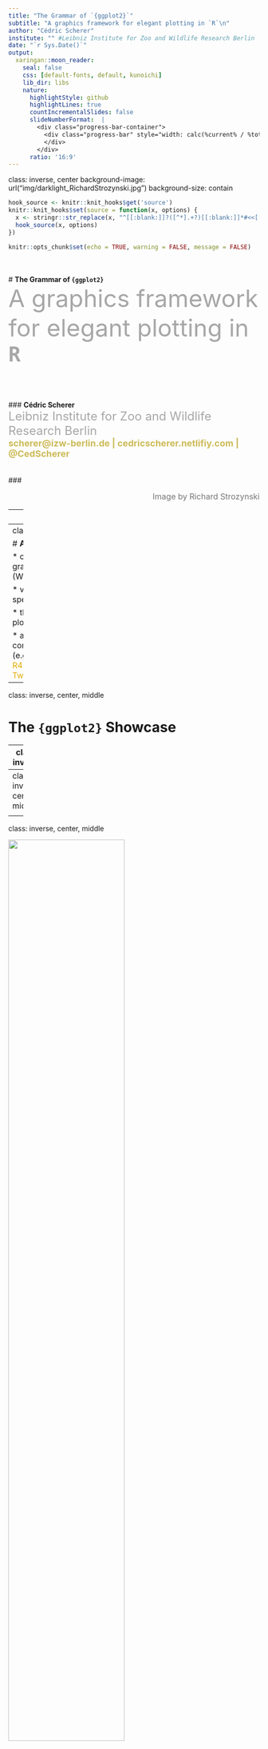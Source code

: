 ```yaml
---
title: "The Grammar of `{ggplot2}`"
subtitle: "A graphics framework for elegant plotting in `R`\n"
author: "Cédric Scherer"
institute: "" #Leibniz Institute for Zoo and Wildlife Research Berlin
date: "`r Sys.Date()`"
output:
  xaringan::moon_reader:
    seal: false
    css: [default-fonts, default, kunoichi]
    lib_dir: libs
    nature:
      highlightStyle: github
      highlightLines: true
      countIncrementalSlides: false
      slideNumberFormat:  |
        <div class="progress-bar-container">
          <div class="progress-bar" style="width: calc(%current% / %total% * 100%);">
          </div>
        </div>
      ratio: '16:9'
---
```

class: inverse, center
background-image: url("img/darklight_RichardStrozynski.jpg")
background-size: contain

<style>
a, a > code {
  color: #e2ac00;
  text-decoration: none;
}

.remark-slide-number {
  position: inherit;
}

.remark-slide-number .progress-bar-container {
  position: absolute;
  bottom: 0;
  height: 4px;
  display: block;
  left: 0;
  right: 0;
}

.remark-slide-number .progress-bar {
  height: 100%;
  background-color: #baa745;
}

.remark-inline-code { 
  color: #ebc500; 
}

.remark-code-line-highlighted { 
  background-color: #ffec89; 
}

.hljs-github .hljs {
  background: #ececec;
}
  
.pull-left {
  float: left;
  width: 50%;
}
.pull-right {
  float: right;
  width: 50%;
}

.corner {
  margin: 0;
  position: absolute;
  top: 65%;
  left: 80%;
  -ms-transform: translate(-40%, -40%);
  transform: translate(-40%, -40%);
}
</style>

```r
hook_source <- knitr::knit_hooks$get('source')
knitr::knit_hooks$set(source = function(x, options) {
  x <- stringr::str_replace(x, "^[[:blank:]]?([^*].+?)[[:blank:]]*#<<[[:blank:]]*$", "*\\1")
  hook_source(x, options)
})

knitr::opts_chunk$set(echo = TRUE, warning = FALSE, message = FALSE)
```

<br><br>
# **The Grammar of `{ggplot2}`**<br><font size=7 color="#a7a7a7">A graphics framework for elegant plotting in **`R`**</font>
<br><br><br><br><br>
### **Cédric Scherer**<br><font size=5 color="#a7a7a7">Leibniz Institute for Zoo and Wildlife Research Berlin</font><br><font size=4 color="#ccba56"><b>scherer@izw-berlin.de | cedricscherer.netlifiy.com | @CedScherer</b></font>
<br><br><br>
### <p align="right"><font size=3 color="#767676">Image by Richard Strozynski</font></p>

---
class: center, middle

<p style="text-align:center;"><img src="img/logo.png" style="width: 20%">
<br><br>

### <font size=7>**`{ggplot2}`** is a system for declaratively creating graphics,<br>based on "The Grammar of Graphics" (Wilkinson, 2005).</font>
### <font size=6>You provide the data, tell **`{ggplot2}`** how to map variables to aesthetics,<br>what graphical primitives to use, and it takes care of the details.</font>

<font size="3" color="grey"><br><i>ggplot2 package description</i></font>

---
class: middle

# **Advantages of `{ggplot2}`**

* consistent underlying grammar of graphics (Wilkinson, 2005)  

* very flexible, layered plot specification  

* theme system for polishing plot appearance
  
* active and helpful community  
  (e.g. [community.rstudio.com](wwww.community.rstudio.com), [R4DS Learning Community](https://www.rfordatasci.com), [Twitter](https://twitter.com/search?q=%23ggplot2&src=typed_query))

---
class: inverse, center, middle

# **The `{ggplot2}` Showcase**

---
class: inverse

<p style="text-align:center;"><img src="img/Fig2_disease-data_full_log.png" style="width: 53%"><br><font color="lightgrey" size=3><i>Figure in Scherer et al. 2019 J. Anim. Ecol.</i></font>

---
class: inverse, center, middle

<p style="text-align:center;"><img src="img/2019-08-18_phone-use.png" style="width: 74%"><br><font color="lightgrey" size=3><i>Contribution to #MakeoverMonday</i></font>

---
class: inverse, center, middle

<p style="text-align:center;"><img src="img/2019_18_BirdCollisions.png" style="width: 68%"><br>

<p style="text-align:center;"><img src="img/2019_19_StudentTeacher.png" style="width: 68%"><br><font color="lightgrey" size=3><i>Contribution to #TidyTuesday</i></font>

---
class: inverse, center, middle

<p style="text-align:center;"><img src="img/2019_34_NuclearExplosions.png" style="width: 68%"><br>

<p style="text-align:center;"><img src="img/2019_24_Meteorites.png" style="width: 68%"><br><font color="lightgrey" size=3><i>Contribution to #TidyTuesday</i></font>

---
class: inverse, center, middle

.pull-left[
<p style="text-align:center;"><img src="img/georgos_bob_ross.png" style="width: 98%"><br><font color="lightgrey" size=3><i>#TidyTuesday Contribution by Georgos Karamanis</i></font><br><font color="grey" size=2><i>(github.com/gkaramanis/tidytuesday)</i></font>
]

.pull-right[
<p style="text-align:center;"><img src="img/jake_bird_collisions.png" style="width: 98%"><br><font color="lightgrey" size=3><i>#TidyTuesday Contribution by Jake Kaupp</i></font><br><font color="grey" size=2><i>(github.com/jkaupp/tidytuesdays)</i></font>
]

---
class: inverse, center, middle

.pull-left[
<br><br>
<p style="text-align:center;"><img src="img/swiss_map.png" style="width: 98%"><br><font color="lightgrey" size=3><i>Bivariate Map by Timo Gossenbacher</i></font><br><font color="grey" size=2><i>(timogrossenbacher.ch/2019/04/bivariate-maps-with-ggplot2-and-sf)</i></font>
]

.pull-right[
<p style="text-align:center;"><img src="img/europe_sprengler.jpeg" style="width: 98%"><br><font color="lightgrey" size=3><i>European Elections by Torsten Sprenger</i></font><br><font color="grey" size=2><i>(twitter.com/spren9er/status/1138000009306234880)</i></font>
]

---
class: inverse, center, middle

<p style="text-align:center;"><img src="img/bbc-gallery.png" style="width: 120%"><br><font color="lightgrey" size=3><i>Collection of BBC Graphics</i></font><br><font color="grey" size=2><i>(adapted from bbc.github.io/rcookbook)</i></font>


---
class: inverse, center, middle

.pull-left[
<p style="text-align:center;"><img src="img/gganimate-datasaurus.gif" style="width: 98%">
]

.pull-right[
<p style="text-align:center;"><img src="img/gganimate-hurricane.gif" style="width: 98%">
]

<font color="lightgrey" size=3><i>Examples of the {gganimate} Package</i></font><br><font color="grey" size=2><i>(github.com/thomasp85/gganimate/wiki)</i></font>

---
class: inverse, center, middle

<p style="text-align:center;"><img src="img/rayshader.gif" style="width: 120%"><br><font color="lightgrey" size=3><i>Demonstration of the {rayshader} Package</i></font><br><font color="grey" size=2><i>(tylermw.com/3d-maps-with-rayshader)</i></font>

---
class: inverse, center, middle

# **The Setup**

---
## **The package**

<font size=5>**`{ggplot2}`** is a **data visualization package** for the statistical programming language **`R`**<br>
created by Hadley Wickham in 2005.

```r
install.packages("ggplot2")
library(ggplot2)
```

--
<br><font size=4>**`{ggplot2}`** is part of the [**`{tidyverse}`**](https://blog.rstudio.org/2016/09/15/tidyverse-1-0-0/), a set of packages that work in harmony to manipulate and explore data.

```r
install.packages("tidyverse")
library(tidyverse)
```

<font size=4>**`{tidyverse}`** contains **`{ggplot2}`**, **`{dplyr}`**, **`{tidyr}`**, **`{readr}`**, **`{purrr}`**, **`{tibble}`** and some more packages.

---
## **The data**

We use data from the *National Morbidity and Mortality Air Pollution Study* (NMMAPS),<br>filtered for the city of Chicago and the timespan January 1997 to December 2000.

```r
chic <- readr::read_csv("https://raw.githubusercontent.com/z3tt/ggplot-courses/main/data/chicago-nmmaps-custom.csv")
chic$season <- factor(chic$season, levels = c("Spring", "Summer", "Autumn", "Winter"))
chic$year <- factor(chic$year, levels = as.character(1997:2000))
tibble::glimpse(chic)
```

<font size="4" color="grey">For more details about the data set check Roger Peng's book [Statistical Methods in Environmental Epidemiology with R](http://www.springer.com/de/book/9780387781662). 

---
class: inverse, center, middle

# **The Structure of `{ggplot2}`**<br><font size=6 color="#a7a7a7">"The Grammar of Graphics"</font>

---
## **The Structure of `{ggplot2}`**

<br>

1. **Data** <font color="grey"> →  The raw data that you want to visualise</font>

2. **Layers: `geom_` and `stat_`** <font color="grey"> →  The geometric shapes and statistical summaries representing the data</font> 

3. **Aesthetics `aes()`** <font color="grey"> →  Aesthetic mappings of the geometric and statistical objects</font>  

4. **Scales `scale_`** <font color="grey"> →  Maps between the data and the aesthetic dimensions</font>

5. **Coordinate system `coord_`** <font color="grey"> →  Maps data into the plane of the data rectangle</font>
  
6. **Facets `facet_`** <font color="grey"> →  The arrangement of the data into a grid of plots</font>
  
7. **Visual themes `theme() and theme_`** <font color="grey"> →  The overall visual defaults of a plot</font>

---
class: inverse, center, middle

# **1. Data<br><font size=6>`ggplot()`</font>**

---

```r
library(tidyverse)
extrafont::loadfonts(device = "win", quiet = T)
theme_set(theme_bw(base_size = 18, base_family = "Roboto"))
```

### **1. Data: `ggplot()`**

We need to specify data and the two variables we want to plot as **`aes`**tethics of the **`ggplot()`** call:

.pull-left[
```r
ggplot(data = chic, #<<
       mapping = #<<
         aes( #<<
          x = date, #<<
          y = temp #<<
        ) #<<
      ) #<<
```
There is only an empty panel because<br>**`{ggplot2}` doesn't know *how* it should plot the data**.
]

.pull-right[
```r
```
]

---
### **1. Data: `ggplot()`**

We need to specify data and the two variables we want to plot as **`aes`**tethics of the **`ggplot()`** call:

.pull-left[
Since almost every **`ggplot()`** takes the same arguments (**`data, mapping = aes(x, y)`**),<br>we can also write:

```r
ggplot(chic, aes(date, temp)) #<<
```
]

.pull-right[
```r
```
]

---

### **1. Data: `ggplot()`**

We need to specify data and the two variables we want to plot as **`aes`**tethics of the **`ggplot()`** call:

.pull-left[
Since almost every **`ggplot()`** takes the same arguments (**`data, mapping = aes(x, y)`**),<br>we can also write:

```r
ggplot(chic, aes(date, temp))
```

... or add the **`aes`**thetics outside the **`ggplot`** function:

```r
ggplot(chic) +
  aes(date, temp) #<<
```
]

.pull-right[
```r
```
]

---
class: inverse, center, middle

# **2. Layers<br><font size=6 color = "grey">`geom_*()` and `stat_*()`</font>**

---
### **2. Layers: `geom_*()` and `stat_*()`**

<font size=4>By adding one or multiple layers we can tell **`{ggplot2}`** *how* to represent the data.<br>
There are lots of build-in geometrics elements (**`geoms`**) and statistical transformations (**`stats`**):

<p style="text-align:center;"><img src="img/ggplot-layers.png" style="width: 57%"><font color="grey" size=2><i>Adapted from ggplot2.tidyverse.org/reference/</i></font></p>

<font size=2>... and several more in extension packages, e.g. **`{ggforce}`**, **`{ggalt}`**, **`{ggridges}`**, **`{ggrepel}`**, **`{ggcorrplot}`**, **`{ggraph}`**, **`{ggdendro}`** & **`{ggalluvial}`**.

---
### **2. Layers — Geometries: `geom_point()`**

We can tell **`{ggplot2}`** to represent the data for example as a **scatterplot**:

.pull-left[
```r
ggplot(chic, aes(date, temp)) +
  geom_point() #<<
```
]

.pull-right[
```r
```
]

---
### **2. Layers — Geometries: `geom_line()`**

... or a **line plot**:

.pull-left[
```r
ggplot(chic, aes(date, temp)) +
  geom_line() #<<
```
]

.pull-right[
```r
```
]

---
### **2. Layers — Geometries: `geom_area()`**

... or an **area plot**:

.pull-left[
```r
ggplot(chic, aes(date, temp)) +
  geom_area() #<<
```
]

.pull-right[
```r
```
]

---
### **2. Layers — Geometries: `geom_boxplot()`**

... or a **box and whiskers plot**:

.pull-left[
```r
ggplot(chic, aes(date, temp)) +
  geom_boxplot() #<<
```
]

.pull-right[
```r
```
]

---
### **2. Layers — Geometries: `geom_boxplot()`**

... or a **box and whiskers plot**:

.pull-left[
```r
ggplot(chic, aes(date, temp)) +
  geom_boxplot() #<<
```

<br><font size=6><b>What's going on here?!</b></font>
]

.pull-right[
```r
```
]

---
### **2. Layers — Geometries: `geom_boxplot()`**

We need to specify the  variable as **categorial** (**`year`**), not as **continuous** (**`date`**):

.pull-left[
```r
ggplot(chic, aes(year, temp)) + #<<
    geom_boxplot() 
```
]

.pull-right[
```r
```
]

---
### **2. Layers — Geometries: Using Multiple `geom_*()`**

Other layers can be added to an existing plot - a line and a rug representation for example:

.pull-left[
```r
ggplot(chic, aes(date, temp)) +
  geom_point() +
  geom_line() + #<<
  geom_rug(sides = "r") #<<
```
]

.pull-right[
```r
```
]

---
### **2. Layers — Statistical transformations: `stat_summary()`**

A handful of layers with attention to the statistical transformation rather than the visual appearance:

.pull-left[
```r
ggplot(chic, aes(year, temp)) +
  geom_boxplot() +
  stat_summary( #<< 
    fun.y = mean, #<< 
    geom = "point" #<<
   ) #<< 
```
]

.pull-right[
```r
```
]

---
### **2. Layers — Statistical transformations: `stat_function()`**

**`stat_function()`** makes it easy to add a function to a plot, either continuous or discrete:

.pull-left[
```r
ggplot(tibble(x = c(-8, 8)), aes(x)) +
  stat_function(fun = dnorm) + #<<
  stat_function( #<<
    fun = dcauchy, #<<
    geom = "point", #<<
    n = 75 #<<
  ) #<<
```
]

.pull-right[
```r
```
]

---
### **2. Layers — Statistical transformations: `stat_ecdf()`**

You can also easily plot the empirical cumulative distribution function (ECDF) of a variable:

.pull-left[
```r
ggplot(chic, aes(temp)) +
  stat_ecdf(geom = "step") #<< 
```
]

.pull-right[
```r
```
]

---
### **2. Layers — Statistical transformations: `stat_summary_hex()`**

With **`stat_summary_hex()`** data is divided into bins defined by **`x`** and **`y`** and then filled with values of **`z`**:

.pull-left[
```r
ggplot(chic, aes(date, temp, z = o3)) +
  stat_summary_hex() #<< 
```
]

.pull-right[
```r
```
]

---
### **2. Layers — Statistical transformations: `stat_smooth()`**

You can directly add smoothed conditional means:

.pull-left[
```r
ggplot(chic, aes(date, temp)) +
  geom_point() +
  stat_smooth() #<< 
```
]

.pull-right[
```r
```
]

---
### **2. Layers — Statistical transformations: `stat_smooth()`**

You can directly add smoothed conditional means:

.pull-left[
```r
ggplot(chic, aes(date, temp)) +
  geom_point() +
  stat_smooth() #<< 
```

By default this adds a **LOESS** (locally weighted scatterplot smoothing, **`method = "loess"`**) or a <br>**GAM** (generalized additive model, **`method = "gam"`**) depending on the number of data points<br>(GAM in case of ≥ 1000 observations).
]

.pull-right[
```r
```
]

---
### **2. Layers — Statistical transformations: `stat_smooth()`**

You can specify the fitting method and the formula:

.pull-left[
```r
ggplot(chic, aes(date, temp)) +
  geom_point() +
  stat_smooth( #<<
    method = "gam", #<<
    formula = y ~ s(x, k = 100), #<<
    se = F #<<
  ) #<<
```

Other methods such as **`method = "lm"`** for linear regressions and **`method = "glm"`** for generalized linear models are available as well.
]

.pull-right[
```r
```
]

---
### **2. Layers — Statistical transformations: `stat_smooth()`**

You can specify the fitting method and the formula:

.pull-left[
```r
ggplot(chic, aes(date, temp)) +
    geom_point() +
    stat_smooth(
        method = "lm", #<<
        formula = y ~ poly(x, 10), #<<
        se = F
    )
```
]

.pull-right[
```r
```
]

---
class: inverse, center, middle

# **3. Aesthetics<br><font size=6>`aes()`</font>**

---
### **3. Aesthetics: `aes()`**

Aesthetics of the geometric and statistical objects, such as 

* **position** via **`x`**, **`y`**, **`xmin`**, **`xmax`**, **`ymin`**, **`ymax`**, ...

--

* **colors** via **`color`** and **`fill`**

* **transparency** via **`alpha`**

--

* **sizes** via **`size`** and **`width`**

* **shapes** via **`shape`**  and **`linetype`**

--

<br> In general, everything which maps to the data needs to be wrapped in **`aes()`**<br>while static arguments are placed outside the **`aes()`**.

--

e.g.<br>
**`geom_point(aes(color = season))`** to color points based on the variable **`season`**<br>
**`geom_point(color = "grey")`** to color all points in the same color

---
### **3. Aesthetics: `aes(color/fill/alpha/size/shape)`**

This way, we can  enlarge all points and add some transparency:

.pull-left[
```r
ggplot(chic, aes(date, temp)) +
  geom_point(
    size = 4, #<<
    alpha = 0.2 #<<
  )
```
]

.pull-right[
```r
```
]

---
### **3. Aesthetics: `aes(color/fill/alpha/size/shape)`**

... and change the color and the shape based on **`season`** and **`year`**:

.pull-left[
```r
ggplot(chic, aes(date, temp)) +
  geom_point(
    aes( #<<
      color = season, #<<
      shape = year #<<
    ), #<<
    size = 4,
    alpha = 0.2
  )
```
]

.pull-right[
```r
```
]

---
### **3. Aesthetics: `aes(color/fill/alpha/size/shape)`**

Alternatively, all **`aes`**thetics can be grouped together (and are then applied to all **`geoms`** and **`stats`**):

.pull-left[
```r
ggplot(
  chic, 
  aes(date, 
      temp,
      color = season, #<<
      shape = year) #<<
  ) +
  geom_point(
    size = 4,
    alpha = 0.2
  )
```
]

.pull-right[
```r
```
]

---
### **3. Aesthetics: `aes(group)`**

You can create subsets of the data by specifying a grouping variable via **`group`**:

.pull-left[
```r
ggplot(chic, aes(temp)) +
  stat_ecdf(
    aes(group = year), #<< 
    geom = "step"
  )
```

<br>However, for most applications you can simply specify the grouping using visual aesthetics<br>(**`color`**, **`fill`**, **`alpha`**, **`shape`**, **`linetype`**).
]

.pull-right[
```r
```
]

---
### **3. Aesthetics: `aes(group)`**

You can create subsets of the data by specifying a grouping variable via **`group`**:

.pull-left[
```r
ggplot(chic, aes(temp)) +
  stat_ecdf(
    aes(color = year), #<< 
    geom = "step"
  )
```

<br>However, for most applications you can simply specify the grouping using visual aesthetics<br>(**`color`**, **`fill`**, **`alpha`**, **`shape`**, **`linetype`**).
]

.pull-right[
```r
```
]

---
class: inverse, center, middle

# **4. Scales<br><font size=6>`scale_*()`</font>**

---
### **4. Scales: `scale_`**

One can use **`scale_*()`** to change properties of all the **aesthetic dimensions mapped to the data**.

--

<br>Consequently, there are **`scale_*()`** functions for all aesthetics such as:

* **position** via **`scale_x_*()`** and **`scale_y_*()`**

* **colors** via **`scale_color_*()`** and **`scale_fill_*()`**

* **transparency** via **`scale_alpha_*()`**

* **sizes** via **`scale_size_*()`**

* **shapes** via **`scale_shape_*()`**  and **`scale_linetype_*()`**

--

... with extensions (**`*`**) such as
* **`continuous()`**, **`discrete()`**, **`reverse()`**, **`log10()`**, **`squrt()`**, **`date()`**, **`time()`** for axes
* **`continuous()`**, **`discrete()`**, **`manual()`**, **`gradient()`**, **`hue()`**, **`brewer()`** for colors and fills
* **`continuous()`**, **`discrete()`**, **`manual()`**, **`ordinal()`**, **`identity()`**, **`date()`** for transparencies
* **`continuous()`**, **`discrete()`**, **`manual()`**, **`ordinal()`**, **`identity()`**, **`area()`**, **`date()`** for sizes
* **`continuous()`**, **`discrete()`**, **`manual()`**, **`ordinal()`**, **`identity()`** for shapes and linetypes

---
### **4. Scales: `scale_x_*()` and `scale_y_*()`**

For example, to change the titles of the axes...

.pull-left[
```r
ggplot(chic, aes(date, temp)) +
  geom_point(aes(color = season)) +
  scale_x_date( #<<
    name = NULL #<<
  ) + #<<
  scale_y_continuous( #<<
    name = "Temperature (°F)" #<<
  ) #<<
```
]

.pull-right[
```r
```
]

---
### **4. Scales: `scale_x_*()` and `scale_y_*()`**

... and their properties such as the range, scaling, labels, and axis breaks:

.pull-left[
```r
ggplot(chic, aes(date, temp)) +
  geom_point(aes(color = season)) +
  scale_x_date(
    name = NULL, 
    limits = c(#<<
      as.Date("1997-01-01"), #<<
      as.Date("1999-12-31") #<<
    ) #<<
  ) + 
  scale_y_log10( #<<
    name = "Temperature (°F)",
    breaks = c(1, 10, 100), #<<
    labels = scales::scientific #<<
  )
```
]

.pull-right[
```r
```
]

---
### **4. Scales: `scale_x_*()` and `scale_y_*()`**

With **`breaks`** and **`labels`** it's also possible to alter the labels without changing the data:

.pull-left[
```r
ggplot(chic, aes(date, temp)) +
  geom_point(aes(color = season)) +
  scale_x_date(
    name = NULL, 
    limits = c(
      as.Date("1997-01-01"),
      as.Date("1999-12-31")
    )
  ) + 
  scale_y_continuous(
    name = "How I feel...", #<<
    breaks = c(0, 30, 60, 90), #<<
    labels = c( #<<
      '"Brrr, too cold!"', #<<
      '"Still freezing."', #<<
      '"Okay."', #<<
      '"Uff, too hot!"' #<<
    ) #<<
  )
```
]

.pull-right[
```r
```
]

---
### **4. Scales: `scale_x_*()` and `scale_y_*()`**

Some people are annoyed by the extra spacing around the data but we can remove that:

.pull-left[
```r
ggplot(chic, aes(date, temp)) +
  geom_point(aes(color = season)) +
  scale_x_date(
    name = NULL,
    expand = c(0, 0) #<<
  ) + 
  scale_y_continuous(
    name = "Temperature (°F)",
    expand = c(0, 0) #<<
  )
```
]

.pull-right[
```r
```
]

---
### **4. Scales: `scale_color_*()` and `scale_fill_*()`**

Similarly, we can change properties of the other aesthetics. for example get rid of the default colors:

.pull-left[
```r
ggplot(chic, aes(date, temp)) +
  geom_point(aes(color = season)) +
  scale_color_manual( #<<
    values = c( #<<
      "firebrick", #<<
      "dodgerblue", #<<
      "darkorchid", #<<
      "goldenrod" #<<
    ) #<<
  ) #<<
```
]

.pull-right[
```r
```
]

---
### **4. Scales: `scale_color_*()` and `scale_fill_*()`**

... and change the title of the legend:

.pull-left[
```r
ggplot(chic, aes(date, temp)) +
  geom_point(aes(color = season)) +
  scale_color_manual( 
    values = c( 
      "firebrick",
      "dodgerblue",
      "darkorchid",
      "goldenrod"
    ),
    name = "Pretty sesons:" #<<
  ) 
```
]

.pull-right[
```r
```
]

---
### **4. Scales: `scale_color_*()` and `scale_fill_*()`**

... or remove the legend for a specific aesthetic:

.pull-left[
```r
ggplot(chic, aes(date, temp)) +
  geom_point(aes(color = season)) +
  scale_color_manual( 
    values = c( 
      "firebrick",
      "dodgerblue",
      "darkorchid",
      "goldenrod"
    ),
    guide = FALSE #<<
  ) 
```
]

.pull-right[
```r
```
]

---
### **4. Scales: `scale_shape_*()`**

... or remove the legend for a **specific** aesthetic:

.pull-left[
```r
ggplot(chic, aes(date, temp)) +
  geom_point(aes(color = season,
                 shape = year)) + #<<
  scale_color_manual( 
    values = c( 
      "firebrick",
      "dodgerblue",
      "darkorchid",
      "goldenrod"
    ),
    guide = FALSE #<<
  ) +
  scale_shape_discrete( #<<
    solid = FALSE, #<<
    name = "Year" #<<
  ) #<<
```
]

.pull-right[
```r
```
]

---
### **4. Scales: `scale_color_*()` and `scale_fill_*()`**

One can of course also use preset color palettes:

.pull-left[
```r
ggplot(chic, aes(date, temp)) +
  geom_point(aes(color = season)) +
  scale_color_brewer( #<<
    palette = "Set2", #<<
    guide = FALSE
  ) 
```
]

.pull-right[
```r
```
]

---
### **4. Scales: `scale_color_*()` and `scale_fill_*()`**

One can of course also use preset color palettes:

.pull-left[
```r
ggplot(chic, aes(date, temp)) +
  geom_point(aes(color = season)) +
  scale_color_brewer( #<< 
    palette = "Set2", #<<
    guide = FALSE
  ) 
```

Several packages offer predefined palettes, e.g.:
* **`{viridis}`** for perceptually uniform palettes
* **`{rcartocolor}`** for map color schemes
* **`{LaCroixColoR}`** for vibrant summery colors
* **`{ggthemes}`** for colors of popular software & publishers

Check the [collection by Emil Hvitfeldt](https://github.com/EmilHvitfeldt/r-color-palettes) for a list of color palettes available in **`R`**.
]

.pull-right[
```r
```
]

---
### **4. Scales: `scale_color_*()` and `scale_fill_*()`** — Color Palettes

```r
g <- ggplot(chic, aes(x = date, y = temp, color = temp)) + 
       geom_point() + 
       labs(x = "Year", y = "\nTemperature (°F)") +
       guides(color = guide_colorbar(direction = "horizontal",
                                     barheight = unit(6, units = "mm"), 
                                     barwidth = unit(100, units = "mm"),
                                     draw.ulim = FALSE, title.position = 'bottom',
                                     title.hjust = 0.5, label.hjust = 0.5))

p1 <- g + scale_color_continuous(NULL) + ggtitle("scale_color_continuous()")
p2 <- g + viridis::scale_color_viridis(NULL, option = "inferno") + ggtitle("scale_color_viridis()")
p3 <- g + rcartocolor::scale_color_carto_c(NULL, palette = "Temps") + ggtitle("scale_color_carto_c()")

library(patchwork)
(p1 + p2 + p3) * 
  theme(legend.position = "bottom", plot.title = element_text(hjust = 0.5, family = "Roboto Mono", size = 16))
```

---
class: inverse, center, middle

# **5. Coordinate System<br><font size=6>`coord_*()`</font>**

---
### **5. Coordinate System: `coord_*()`**

Coordinate systems combine the two position aesthetics (usually **`x`** and **`y`**) to produce a 2d position on the plot.
<br><br>

--

The meaning of the position aesthetics depends on the coordinate system used: 

* Linear coordinate systems that preserve the shape of geoms:<br><br>
    + **`coord_cartesian()`**: the default with two fixed perpendicular oriented axes
    + **`coord_flip()`**: a Cartesian coordinate system with flipped axes
    + **`coord_fixed()`**: a Cartesian coordinate system with a fixed aspect ratio

--

* Non-linear coordinate systems that likely change the shapes:<br><br>
    + **`coord_map()`**: map projections
    + **`coord_polar()`**: a polar coordinate system
    + **`coord_trans()`**: arbitrary transformations to x and y positions

---
### **5. Coordinate System: `coord_cartesian()`**

**`coord_*()`** functions allow you to zoom in a plot:

.pull-left[
```r
ggplot(chic, aes(date, temp)) +
  geom_line() +
  coord_cartesian( #<<
    ylim = c(50, 70) #<<
  ) #<<
```

Note that this does prevent a removal of the data points outside the plot area!<br>
]

.pull-right[
```r
```
]

---
### **5. Coordinate System: `coord_cartesian()`**

In case you want to remove those data points, use **`scale_y_continuous(limits = c(min, max))`**:

.pull-left[
```r
ggplot(chic, aes(date, temp)) +
  geom_line() +
  coord_cartesian( #<<
    ylim = c(50, 70) #<<
  ) #<<
```
]

.pull-right[
```r
ggplot(chic, aes(date, temp)) +
  geom_line() +
  scale_y_continuous( #<<
    limits = c(50, 70) #<<
  ) #<<
```
]

---
### **5. Coordinate System: `coord_cartesian()`**

In case you want to remove those data points, use **`scale_y_continuous(limits = c(min, max))`**:

.pull-left[
```r
ggplot(chic, aes(year, temp)) +
  geom_boxplot()  +
  coord_cartesian( #<<
    ylim = c(50, 70) #<<
  ) #<<
```
]

.pull-right[
```r
ggplot(chic, aes(year, temp)) +
  geom_boxplot()  +
  scale_y_continuous( #<<
    limits = c(50, 70) #<<
  ) #<<
```
]

---
### **5. Coordinate System: `coord_cartesian()`**

`coord_*()` is also used to *prevent clipping* of points and correct alignment of axis ticks:

.pull-left[
```r
ggplot(chic, aes(date, temp)) +
  geom_point() +
  scale_x_date( #<<
    expand = c(0, 0) #<<
  ) + #<<
  coord_cartesian(ylim = c(0, 75)) #<<

ggplot(chic, aes(date, temp)) +
  geom_point() +
  scale_x_date(
    expand = c(0, 0)
  ) + 
  coord_cartesian(
    ylim = c(0, 75), 
    clip = "off" #<<
  )
```
]

.pull-right[
```r
```
]

---
### **5. Coordinate System: `coord_flip()`**

**`coord_flip()`** allows you to flip a Cartesian coordinate system:

.pull-left[
```r
ggplot(chic, aes(season, temp)) +
  geom_col() +
  coord_flip() #<<
```
]

.pull-right[
```r
```
]

---
### **5. Coordinate System: `coord_polar()`**

You can easily transform a rectangular coordinate system into a polar one:

.pull-left[
```r
ggplot(chic, aes(season, temp)) +
  stat_summary(fun.y = mean,
              geom = "bar")
```
]

.pull-right[
```r
ggplot(chic, aes(season, temp)) +
  stat_summary(fun.y = mean,
              geom = "bar") +
  coord_polar() #<<
```
]

---
### **5. Coordinate System: `coord_polar()`**

This way, we can create pie charts:

.pull-left[
```r
ggplot(chic, aes(factor(1), temp, 
                 fill = season)) +
  geom_col() +
  coord_polar() + #<<
  scale_x_discrete(NULL, expand = c(0, 0)) +
  scale_y_continuous(NULL, expand = c(0, 0))
```
]

.pull-right[
```r
ggplot(chic, aes(factor(1), temp, 
                 fill = season)) +
  geom_col() +
  coord_polar(theta = "y") + #<<
  scale_x_discrete(NULL, expand = c(0, 0)) +
  scale_y_continuous(NULL, expand = c(0, 0))
```
]

---
### **5. Coordinate System: `coord_trans()`**

**`coord_*()`** functions allow you to zoom in a plot:

.pull-left[
```r
ggplot(chic, aes(o3, temp)) +
  geom_point() +
  coord_trans(x = "log2") #<<
```
]

.pull-right[
```r
```
]

---
### **5. Coordinate System: `coord_map()`**

Maps often come as polygons and can be plotted via **`geom_polygon()`**:

.pull-left[
```r
(g_world <- 
  ggplot(map_data("world"),
         aes(long, lat, 
             group = group)) +
    geom_polygon( #<<
      fill = "tan", #<<
      color = "grey20" #<<
    ) #<<
)
```
]

.pull-right[
```r
```
]

---
### **5. Coordinate System: `coord_map()`**

Since maps are displaying spherical data, we must project the data via **`coord_map()`**:

.pull-left[
```r
g_world +
  coord_map(xlim = c(-180,180)) #<<
```
]

.pull-right[
```r
g_world +
  coord_map("ortho") #<<
```
]

---
class: inverse, center, middle

# **6. Facets<br><font size=6>`facet_*()`</font>**

---
### **6. Facets: `facet_*()`**

Facetting generates small multiples each showing a different subset of the data:

<p style="text-align:center;"><img src="img/position-facets.png" style="width: 75%"></p>
<p style="text-align:right;"><font color="grey" size=2><i>Adapted from "ggplot2: Elegant graphics for data analysis" by Hadley Wickham</i></font></p>

---
### **6. Facets: `facet_wrap()`**

**`facet_wrap()`** splits the data into small multiples based on *one grouping variable*:

.pull-left[
```r
ggplot(chic, aes(temp, o3)) +
  geom_point(aes(color = year)) +
  facet_wrap(~ season) #<<
```
]

.pull-right[
```r
```
]

---
### **6. Facets: `facet_wrap()`**

**`facet_wrap()`** splits the data into small multiples based on *one grouping variable*:

.pull-left[
```r
ggplot(chic, aes(temp, o3)) +
  geom_point(aes(color = year)) +
  facet_wrap(~ season, 
             scales = "free") #<<
```

It is possible to change the axes range to scale free for each subset (for only one axis to scale free use **`"free_x"`** or **`"free_y"`**.
]

.pull-right[
```r
```
]

---
### **6. Facets: `facet_grid()`**

**`facet_grid()`** spans a grid of each combination of *two grouping variables*:

.pull-left[
```r
ggplot(chic, aes(temp, o3)) +
  geom_point(aes(color = year)) +
  facet_grid(season ~ year) #<<
```
]

.pull-right[
```r
```
]

---
class: inverse, center, middle

# **7. Visual Themes<br><font size=6 color = "grey">`theme()` and `theme_*()`</font>**

---
### **7. Visual Themes: `theme()` and `theme_*()`** 

* Themes control the display of all non-data elements of the plot<br>
  
  + titles
  + labels
  + fonts
  + background
  + gridlines
  + legends
  + base size!

--

* Themes can be modified for each plot by calling **`theme()`** and **`element_`** functions

--

* Themes can be used to give plots a consistent customized look by defining a custom theme using **`theme_update()`** or **`theme_set()`**<br>

---
### **7. Visual Themes: `theme()`** 

To modify the theme of a plot use **`theme()`** in combination with **`element_*()`**:

.pull-left[
```r
ggplot(chic, aes(date, temp)) +
  geom_point() +
  theme( #<<
    axis.text = element_text( #<<
      size = 15, #<<
      face = "bold", #<<
      color = "red" #<<
    ), #<<
    panel.grid.major.x = element_line( #<<
      linetype = "dotted", #<<
      color = "black" #<<
    ), #<<
    plot.background = element_rect( #<<
      fill = "dodgerblue", #<<
      color = "goldenrod" #<<
    ) #<<
  ) #<<
```
]

.pull-right[
```r
```
]

---
### **7. Visual Themes: `theme()`** 

**`element_blank()`** can be used to remove certain theme elements:

.pull-left[
```r
ggplot(chic, aes(date, temp)) +
  geom_point() +
  theme( #<<
    axis.title.x = element_blank(), #<<
    panel.grid.major.y = element_blank(), #<<
    panel.grid.minor = element_blank() #<<
  ) #<<
```
]

.pull-right[
```r
```
]

---
### **7. Visual Themes: `theme()`** 

Using the argument **`base_size()`** you can change the size of the text:

.pull-left[
```r
ggplot(chic, aes(date, temp)) +
  geom_point() +
  theme_bw(base_size = 40) #<<
```
]

.pull-right[
```r
```
]

---
### **7. Visual Themes: `theme_*()`** 

Use a built-in theme of **`{ggplot2}`**:

.pull-left[
```r
ggplot(chic, aes(date, temp)) +
  geom_point(aes(color = season)) +
  theme_gray() #<<
```
]

.pull-right[
<br>
```r
ggplot(chic, aes(date, temp)) +
  geom_point(aes(color = season)) +
  theme_classic() #<<
```
]

---
### **7. Visual Themes: `theme_*()`** 

... or extension packages such as **`{ggthemes}`**:

.pull-left[
```r
ggplot(chic, aes(date, temp)) +
  geom_point(aes(color = season)) +
  ggthemes::theme_gdocs() + #<<
  ggthemes::scale_color_gdocs() #<<
```
]

.pull-right[
```r
ggplot(chic, aes(date, temp)) +
  geom_point(color = "black") +
  ggthemes::theme_tufte() #<<
```
]

---
### **7. Visual Themes: `theme_*()`** 

... or extension packages such as **`{hrbrthemes}`**  and **`{tvthemes}`**:

.pull-left[
```r
ggplot(chic, aes(date, temp)) +
  geom_point(aes(color = season)) +
  hrbrthemes::theme_ft_rc(grid = "Y") + #<<
  hrbrthemes::scale_color_ft() #<<
```
]

.pull-right[
```r
ggplot(chic, aes(date, temp)) +
  geom_point(aes(color = season)) +
  tvthemes::theme_simpsons() + #<<
  tvthemes::scale_color_simpsons() #<<
```
]

---
### **7. Visual Themes: `theme_set()` and `theme_update()`** 

**`theme_set()`** and **`theme_update()`** override settings completely or partly:

.pull-left[
```r
(g <- ggplot(chic, aes(date, temp)) +
  geom_point())
```
]

.pull-right[
```r
```
]

---
### **7. Visual Themes: `theme_set()` and `theme_update()`** 

**`theme_set()`** and **`theme_update()`** override settings completely or partly:

.pull-left[
```r
(g <- ggplot(chic, aes(date, temp)) +
  geom_point())

old <- theme_set(theme_grey()) #<<
g #<<
```
]

.pull-right[
```r
```
]

---
### **7. Visual Themes: `theme_set()` and `theme_update()`** 

**`theme_set()`** and **`theme_update()`** override settings completely or partly:

.pull-left[
```r
(g <- ggplot(chic, aes(date, temp)) +
  geom_point())

old <- theme_set(theme_grey())
g

theme_update( #<<
  panel.background = element_rect( #<<
    fill = "tan", #<<
    color = "black" #<<
  ) #<<
) #<<
g #<<
```
]

.pull-right[
```r
```
]

---
### **7. Visual Themes: `theme_set()` and `theme_update()`** 

**`theme_set()`** and **`theme_update()`** override settings completely or partly:

.pull-left[
```r
(g <- ggplot(chic, aes(date, temp)) +
  geom_point())

old <- theme_set(theme_grey())
g

theme_update(
  panel.background = element_rect(
    fill = "tan",
    color = "black"
  )
)
g

theme_set(old) #<<
g #<<
```
]

.pull-right[
```r
```
]

---
class: center, middle

# **Some more?**

---
class: inverse, center, middle

# **Working with Text**

---
### **Working with Text: Title, Subtitle, Caption, and Tag**

To quickly add a title, use **`ggtitle()`**:

.pull-left[
```r
ggplot(chic, aes(date, temp)) +
  geom_point() +
  ggtitle("Temperatures in Chicago") #<<
```
]

.pull-right[
```r
```
]

---
### **Working with Text: Title, Subtitle, Caption, and Tag**

**`{ggplot2}`** has a built-in structure for title, subtitle, caption and tags via **`labs()`**:

.pull-left[
```r
(g <- ggplot(chic, aes(date, temp)) +
  geom_point() +
  labs( #<<
    x = "Year", #<<
    y = "Temperature (°F)", #<<
    title = "Temperatures in Chicago", #<<
    subtitle = "Seasonal pattern of daily temperatures\nfrom 1997 to 2001", #<<
    caption = "Data: NMMAPS", #<<
    tag = "(a)" #<<
  ) #<<
)
```
]

.pull-right[
```r
```
]

---
### **Working with Text: Title, Subtitle, Caption, and Tag**

**`{ggplot2}`** has a built-in structure for title, subtitle, caption and tags:

.pull-left[
```r
g +
  theme( #<<
    plot.title = element_text( #<<
      size = 20, #<<
      face = "bold", #<<
      hjust = 1, #<<
      margin = margin(15, 0, 15, 0)#<<
    ), #<<
    plot.caption = element_text( #<<
      face = "italic" #<<
    ), #<<
    plot.tag.position = c(0.15, 0.75) #<<
  ) #<<
```
]

.pull-right[
```r
```
]

---
### **Working with Text: `annotate("text")`**

**`annotate()`** allows to add text inside the plot area:

.pull-left[
```r
ggplot(chic, aes(date, temp)) +
  geom_point() +
  annotate( #<<
    "text", #<<
    x = as.Date("1998-07-01"), #<<
    y = 10, #<<
    label = "The Summer\nof 1998", #<<
    size = 3, #<<
    fontface = "bold", #<<
    color = "firebrick" #<<
  ) #<<
```
]

.pull-right[
```r
```
]

---
### **Working with Text: `annotate("text")`**

The **`annotate()`** function comes from ggplot2 and is designed to use a so-called **grob** as input:

.pull-left[
```r
ggplot(chic, aes(date, temp)) +
  geom_point() +
  annotate(
    "text",
    x = as.Date("1998-07-01"),
    y = 10,
    label = "The Summer\nof 1998",
    size = 3,
    fontface = "bold",
    color = "firebrick"
  ) +
  facet_wrap(~ year, scales = "free_x") #<<
```
]

.pull-right[
```r
```
]

---
### **Working with Text: `annotation_custom(grob)`**

**`annotation_custom()`** allows to add text by relative positions which solves the problem:

.pull-left[
```r
text <- grid::grobTree( #<<
  grid::textGrob( #<<
    "Summertime!", #<<
    x = 0.5, y = 0.1, hjust = 0.5, #<<
    gp = grid::gpar( #<<
      fontsize = 12, #<<
      fontface = "bold", #<<
      col = "firebrick" #<<
    ) #<<
  ) #<<
) #<<

ggplot(chic, aes(date, temp)) +
  geom_point() +
  annotation_custom(text) + #<<
  facet_wrap(~ year, scales = "free_x")
```
]

.pull-right[
```r
```
]

---
### **Working with Text: `element_markdown()` via `{ggtext}`**

With the new **`{ggtext}`** package, it is possible to use Markdown and basic HTML within strings:

.pull-left[
```r
library(ggtext) #<<

ggplot(chic, aes(date, temp)) +
  geom_point(aes(color = season)) +
  scale_color_manual(
    name = NULL,
    values = c("#0072B2", "#009E73", "#FF8423", "#B22222"),
    labels = c( #<<
      "<b style='color:#0072B2'>Spring:<br></b><i>Apr to Jun<br></i>", #<<
      "<b style='color:#009E73'>Summer:</b><br><i>Jul to Sep<br></i>", #<<
      "<b style='color:#FF8423'>Autumn:</b><br><i>Oct to Dec<br></i>", #<<
      "<b style='color:#B22222'>Winter:</b><br><i>Jan to Mar<br></i>" #<<
    ) #<<
  ) +
  theme(legend.text = element_markdown()) #<<
```
]

.pull-right[
```r
```
]

---
class: inverse, center, middle

# **Working with Images**

---
### **Working with Images: `annotation_custom(grob)`**

The **`annotation_custom()`** function comes with ggplot2 and is designed to use a so-called **grob** as input:

.pull-left[
```r
img <- png::readPNG("./img/logo.png") #<<
logo <- grid::rasterGrob(img, interpolate = T) #<<

ggplot(chic, aes(date, temp)) +
  annotation_custom( #<<
    logo, #<<
    xmin = as.Date("1997-06-01"), #<<
    xmax = as.Date("2000-06-01"), #<<
    ymin = 0, #<<
    ymax = 80 #<<
  ) + #<<
  geom_point()
```
]

.pull-right[
```r
```
]

---
class: inverse, center, middle

# **Working with Geometric Forms**

---
### **Working with Geometric Forms: `annotate("rect")`**

Let's add some background indicating the years:

.pull-left[
```r
ggplot(chic, aes(date, temp)) +
  annotate( #<<
    "rect", #<<
    xmin = as.Date("1997-01-01"), #<<
    xmax = as.Date("1997-12-31"), #<<
    ymin = -Inf, ymax = Inf, #<<
    color = NA, alpha = 0.2 #<<
  ) + #<<
    annotate( #<<
    "rect", #<<
    xmin = as.Date("1999-01-01"), #<<
    xmax = as.Date("1999-12-31"), #<<
    ymin = -Inf, ymax = Inf, #<<
    color = NA, alpha = 0.2 #<<
  ) + #<<
  geom_point()
```
]

.pull-right[
```r
```
]

---
### **Working with Geometric Forms: `annotate("rect")` or `geom_rect()`?**

If you plot many elements, use **`geom_rect()`**:

.pull-left[
```r
rect <- tibble( #<<
  xmin = as.Date(c("1997-01-01", "1999-01-01")), #<<
  xmax = as.Date(c("1997-12-31", "1999-12-31")), #<<
  ymin = rep(-Inf, 2), #<<
  ymax = rep(Inf, 2) #<<
) #<<

ggplot(chic) +
  geom_rect( #<<
    data = rect, #<<
    aes(xmin = xmin, xmax = xmax, #<<
        ymin = ymin, ymax = ymax), #<<
    color = NA, #<<
    alpha = 0.2 #<<
  ) + #<<
  geom_point(aes(date, temp))
```
]

.pull-right[
```r
```
]

---
### **Working with Geometric Forms: `geom_abline()`, `geom_vline()` and `geom_hline()`**

We could also indicate new years by a vertical line:

.pull-left[
```r
lines <- tibble( #<<
  xintercept = seq( #<<
    as.Date("1997-01-01"), #<<
    as.Date("2001-01-01"), #<<
    length.out = 5) #<<
) #<<

ggplot(chic, aes(date, temp)) +
  geom_point() +
  geom_vline( #<<
    data = lines, #<<
    aes(xintercept = xintercept)) #<<
```

There are also **`geom_abline()`** and **`geom_hline()`**.
]

.pull-right[
```r
```
]

---
class: inverse, center, middle

# **You want even more?**

---
<font size=2>

* **Free Online Books:**

  + "ggplot2: Elegant Graphics for Data Analysis" by Hadley Wickham  →  [ggplot2-book.org](https://ggplot2-book.org/)
  + "R for Data Science" by Hadley Wickham  →  [r4ds.had.co.nz](https://r4ds.had.co.nz/)
  + "Data Visualization: A Practical Introduction" by Kieran Healy  →  [socviz.co](https://socviz.co/)
  + "Fundamentals of Data Visualization" by Claus Wilke  →  [serialmentor.com/dataviz](https://serialmentor.com/dataviz/)
  + R Graph Gallery  →  [r-graph-gallery.com](https://www.r-graph-gallery.com/)
  + ggplot2 Extension Gallery  →  [ggplot2-exts.org/gallery](http://www.ggplot2-exts.org/gallery/)
  + Color Palettes in R  →  [github.com/EmilHvitfeldt/r-color-palettes](https://github.com/EmilHvitfeldt/r-color-palettes/)
  + &#35;TidyTuesday Collection  →  [tidytuesday.rocks](http://tidytuesday.rocks/)

* **Get Help:**

  + RStudio Community  →  [community.rstudio.com](wwww.community.rstudio.com)
  + R4DS Learning Community  →  [rfordatasci.com](https://www.rfordatasci.com)
  + &#35;TidyTuesday Community  →  [#TidyTuesday on Twitter](https://twitter.com/hashtag/tidytuesday?lang=en)

* **Useful Packages:**

  + **`{ggtext}`** — rich-text rendering  →  [github.com/clauswilke/ggtext](https://github.com/clauswilke/ggtext)
  + **`{ggforce}`** — several interesting add-on features   →  [ggforce.data-imaginist.com](https://ggforce.data-imaginist.com/)
  + **`{ggridges}`** — geoms for joy plots  →  [github.com/clauswilke/ggridges](https://github.com/clauswilke/ggridges)
  + **`{ggrepel}`** — prevent overlapping text labels  →  [github.com/slowkow/ggrepel](https://github.com/slowkow/ggrepel)
  + **`{gganimate}`** — create animations  →  [gganimate.com](https://gganimate.com/)
  + **`{ggplotly}`** — create interactive plots  →  [plot.ly/ggplot2](https://plot.ly/ggplot2/)
  + **`{ggraph}`** — networks, graphs & trees  →  [github.com/thomasp85/ggraph](https://github.com/thomasp85/ggraph)
  + **`{ggalt}`** — alternative coords, geoms, stats & scales  →  [github.com/hrbrmstr/ggalt](https://github.com/hrbrmstr/ggalt)
  + **`{ggpubr}`** — publication-ready plot in one line  →  [github.com/kassambara/ggpubr](https://github.com/kassambara/ggpubr)
  + **`{ggmaps}`** — access to Google & Stamen maps  →  [github.com/dkahle/ggmap](https://github.com/dkahle/ggmap)
  + **`{ggthemes}`** —  additional themes, sclaes & geoms →  [github.com/jrnold/ggthemes](https://github.com/jrnold/ggthemes)
  + **`{hrbrthemes}`** — typography-centric themes  →  [github.com/hrbrmstr/hrbrthemes](https://github.com/hrbrmstr/hrbrthemes)
  + **`{lemon}`** — axis & legend add-ons  →  [github.com/stefanedwards/lemon](https://github.com/stefanedwards/lemon)
  + **`{cowplot}`** — plot arrangements, themes & annotations  →  [wilkelab.org/cowplot](https://wilkelab.org/cowplot/articles/introduction.html)
  + **`{patchwork}`** — combine ggplots  →  [github.com/thomasp85/patchwork](https://github.com/thomasp85/patchwork)
  + **`{showtext}`** — use custom fonts  →  [github.com/yixuan/showtext](https://github.com/yixuan/showtext)
  + **`{showtext}`** — hillshaded maps in 2D & 3D  →  [github.com/tylermorganwall/rayshader](https://github.com/tylermorganwall/rayshader)

.logo[
```r
knitr::include_graphics("./img/logo_ressources.png")
```
]---
<font size=2>

* **Free Online Books:**

  + "ggplot2: Elegant Graphics for Data Analysis" by Hadley Wickham  →  [ggplot2-book.org](https://ggplot2-book.org/)
  + "R for Data Science" by Hadley Wickham  →  [r4ds.had.co.nz](https://r4ds.had.co.nz/)
  + "Data Visualization: A Practical Introduction" by Kieran Healy  →  [socviz.co](https://socviz.co/)
  + "Fundamentals of Data Visualization" by Claus Wilke  →  [serialmentor.com/dataviz](https://serialmentor.com/dataviz/)

+ **Galleries:**

  + R Graph Gallery  →  [r-graph-gallery.com](https://www.r-graph-gallery.com/)
  + ggplot2 Extension Gallery  →  [ggplot2-exts.org/gallery](http://www.ggplot2-exts.org/gallery/)
  + Color Palettes in R  →  [github.com/EmilHvitfeldt/r-color-palettes](https://github.com/EmilHvitfeldt/r-color-palettes/)
  + &#35;TidyTuesday Collection  →  [tidytuesday.rocks](http://tidytuesday.rocks/)

* **Get Help:**

  + RStudio Community  →  [community.rstudio.com](wwww.community.rstudio.com)
  + R4DS Learning Community  →  [rfordatasci.com](https://www.rfordatasci.com)
  + &#35;TidyTuesday Community  →  [#TidyTuesday on Twitter](https://twitter.com/hashtag/tidytuesday?lang=en)

* **Useful packages:**

  + **`{ggtext}`** — rich-text rendering  →  [github.com/clauswilke/ggtext](https://github.com/clauswilke/ggtext)
  + **`{ggforce}`** — several interesting add-on features   →  [ggforce.data-imaginist.com](https://ggforce.data-imaginist.com/)
  + **`{ggridges}`** — geoms for joy plots  →  [github.com/clauswilke/ggridges](https://github.com/clauswilke/ggridges)
  + **`{ggrepel}`** — prevent overlapping text labels  →  [github.com/slowkow/ggrepel](https://github.com/slowkow/ggrepel)
  + **`{gganimate}`** — create animations  →  [gganimate.com](https://gganimate.com/)
  + **`{ggplotly}`** — create interactive plots  →  [plot.ly/ggplot2](https://plot.ly/ggplot2/)
  + **`{ggraph}`** — networks, graphs & trees  →  [github.com/thomasp85/ggraph](https://github.com/thomasp85/ggraph)
  + **`{ggalt}`** — alternative coords, geoms, stats & scales  →  [github.com/hrbrmstr/ggalt](https://github.com/hrbrmstr/ggalt)
  + **`{ggpubr}`** — publication-ready plot in one line  →  [github.com/kassambara/ggpubr](https://github.com/kassambara/ggpubr)
  + **`{ggmaps}`** — access to Google & Stamen maps  →  [github.com/dkahle/ggmap](https://github.com/dkahle/ggmap)
  + **`{ggthemes}`** —  additional themes, sclaes & geoms →  [github.com/jrnold/ggthemes](https://github.com/jrnold/ggthemes)
  + **`{hrbrthemes}`** — typography-centric themes  →  [github.com/hrbrmstr/hrbrthemes](https://github.com/hrbrmstr/hrbrthemes)
  + **`{tvthemes}`** — TV-inspired themes  →  [github.com/Ryo-N7/tvthemes](https://github.com/Ryo-N7/tvthemes)
  + **`{lemon}`** — axis & legend add-ons  →  [github.com/stefanedwards/lemon](https://github.com/stefanedwards/lemon)
  + **`{cowplot}`** — plot arrangements, themes & annotations  →  [wilkelab.org/cowplot](https://wilkelab.org/cowplot/articles/introduction.html)
  + **`{patchwork}`** — combine ggplots  →  [github.com/thomasp85/patchwork](https://github.com/thomasp85/patchwork)
  + **`{showtext}`** — use custom fonts  →  [github.com/yixuan/showtext](https://github.com/yixuan/showtext)
  + **`{rayshader}`** — hillshaded maps in 2D & 3D  →  [github.com/tylermorganwall/rayshader](https://github.com/tylermorganwall/rayshader)

.logo[
```r
knitr::include_graphics("./img/logo_ressources.png")
```
]
